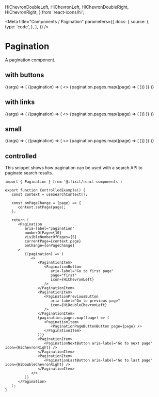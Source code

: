    HiChevronDoubleLeft,
   HiChevronLeft,
   HiChevronDoubleRight,
   HiChevronRight,
} from 'react-icons/hi';

<Meta
   title="Components / Pagination"
   parameters={{
      docs: {
         source: {
            type: 'code',
         },
      },
   }}
/>

# Pagination

A pagination component.

## with buttons

<Canvas>
   <Story name="buttons" args={{ numberOfPages: 10 }}>
      {(args) => (
         <Pagination aria-label="pagination" numberOfPages={args.numberOfPages}>
            {(pagination) => (
               <>
                  <PaginationItem>
                     <PaginationButton
                        aria-label="Go to first page"
                        page="first"
                        icon={HiChevronDoubleLeft}
                     />
                  </PaginationItem>
                  <PaginationItem>
                     <PaginationButton
                        aria-label="Go to previous page"
                        page="previous"
                        icon={HiChevronLeft}
                     />
                  </PaginationItem>
                  {pagination.pages.map((page) => (
                     <PaginationItem key={page}>
                        <PaginationButton aria-label={`Go to page ${page}`} page={page} />
                     </PaginationItem>
                  ))}
                  <PaginationItem>
                     <PaginationButton
                        aria-label="Go to next page"
                        page="next"
                        icon={HiChevronRight}
                     />
                  </PaginationItem>
                  <PaginationItem>
                     <PaginationButton
                        aria-label="Go to last page"
                        page="last"
                        icon={HiChevronDoubleRight}
                     />
                  </PaginationItem>
               </>
            )}
         </Pagination>
      )}
   </Story>
</Canvas>

## with links

<Canvas>
   <Story name="links" args={{ numberOfPages: 10 }}>
      {(args) => (
         <Pagination aria-label="pagination" numberOfPages={args.numberOfPages}>
            {(pagination) => (
               <>
                  <PaginationItem>
                     <PaginationLink
                        aria-label="Go to first page"
                        page="first"
                        href="#1"
                        icon={HiChevronDoubleLeft}
                     />
                  </PaginationItem>
                  <PaginationItem>
                     <PaginationLink
                        aria-label="Go to previous page"
                        page="previous"
                        href={`#${pagination.currentPage - 1}`}
                        icon={HiChevronLeft}
                     />
                  </PaginationItem>
                  {pagination.pages.map((page) => (
                     <PaginationItem key={page}>
                        <PaginationLink
                           aria-label={`Go to page ${page}`}
                           href={`#${page}`}
                           page={page}
                        />
                     </PaginationItem>
                  ))}
                  <PaginationItem>
                     <PaginationLink
                        aria-label="Go to next page"
                        page="next"
                        href={`#${pagination.currentPage + 1}`}
                        icon={HiChevronRight}
                     />
                  </PaginationItem>
                  <PaginationItem>
                     <PaginationLink
                        aria-label="Go to last page"
                        page="last"
                        href={`#${pagination.numberOfPages}`}
                        icon={HiChevronDoubleRight}
                     />
                  </PaginationItem>
               </>
            )}
         </Pagination>
      )}
   </Story>
</Canvas>

## small

<Canvas>
   <Story name="small" args={{ numberOfPages: 10 }}>
      {(args) => (
         <Pagination aria-label="pagination" numberOfPages={args.numberOfPages} size="sm">
            {(pagination) => (
               <>
                  <PaginationItem>
                     <PaginationButton
                        aria-label="Go to first page"
                        page="first"
                        icon={HiChevronDoubleLeft}
                     />
                  </PaginationItem>
                  <PaginationItem>
                     <PaginationButton
                        aria-label="Go to previous page"
                        page="previous"
                        icon={HiChevronLeft}
                     />
                  </PaginationItem>
                  {pagination.pages.map((page) => (
                     <PaginationItem key={page}>
                        <PaginationButton aria-label={`Go to page ${page}`} page={page} />
                     </PaginationItem>
                  ))}
                  <PaginationItem>
                     <PaginationButton
                        aria-label="Go to next page"
                        page="next"
                        icon={HiChevronRight}
                     />
                  </PaginationItem>
                  <PaginationItem>
                     <PaginationButton
                        aria-label="Go to last page"
                        page="last"
                        icon={HiChevronDoubleRight}
                     />
                  </PaginationItem>
               </>
            )}
         </Pagination>
      )}
   </Story>
</Canvas>

## controlled

This snippet shows how pagination can be used with a search API to paginate search results.

```tsx
import { Pagination } from '@ifixit/react-components';

export function ControlledExample() {
   const context = useSearchContext();

   const onPageChange = (page) => {
      context.setPage(page);
   };

   return (
      <Pagination
         aria-label="pagination"
         numberOfPage={10}
         visibleNumberOfPages={5}
         currentPage={context.page}
         onChange={onPageChange}
      >
         {(pagination) => (
            <>
               <PaginationItem>
                  <PaginationButton
                     aria-label="Go to first page"
                     page="first"
                     icon={HiChevronLeft}
                  />
               </PaginationItem>
               <PaginationItem>
                  <PaginationPreviousButton
                     aria-label="Go to previous page"
                     icon={HiDoubleChevronLeft}
                  />
               </PaginationItem>
               {pagination.pages.map((page) => (
                  <PaginationItem>
                     <PaginationPageButtonButton page={page} />
                  </PaginationItem>
               ))}
               <PaginationItem>
                  <PaginationNextButton aria-label="Go to next page" icon={HiChevronRight} />
               </PaginationItem>
               <PaginationItem>
                  <PaginationLastButton aria-label="Go to last page" icon={HiDoubleChevronRight} />
               </PaginationItem>
            </>
         )}
      </Pagination>
   );
}
```

